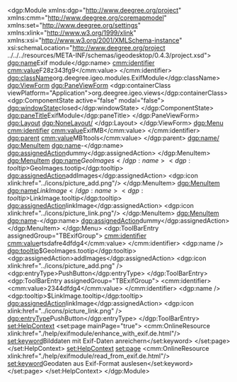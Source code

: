 <?xml version="1.0" encoding="UTF-8"?>
<dgp:Module xmlns:dgp="http://www.deegree.org/project" xmlns:cmm="http://www.deegree.org/coremapmodel" xmlns:set="http://www.deegree.org/settings" xmlns:xlink="http://www.w3.org/1999/xlink" xmlns:xsi="http://www.w3.org/2001/XMLSchema-instance" xsi:schemaLocation="http://www.deegree.org/project ../../../resources/META-INF/schemas/igeodesktop/0.4.3/project.xsd">
	<dgp:name>Exif module</dgp:name>
	<cmm:identifier>
		<cmm:value>F28z343fg9</cmm:value>
	</cmm:identifier>
	<dgp:className>org.deegree.igeo.modules.ExifModule</dgp:className>
	<dgp:ViewForm>
		<dgp:PaneViewForm>
			<dgp:containerClass viewPlatform="Application">org.deegree.igeo.views</dgp:containerClass>
			<dgp:ComponentState active="false" modal="false">
				<dgp:windowState>closed</dgp:windowState>
			</dgp:ComponentState>
			<dgp:paneTitle>ExifModule</dgp:paneTitle>
		</dgp:PaneViewForm>
		<dgp:Layout>
			<dgp:NoneLayout/>
		</dgp:Layout>
	</dgp:ViewForm>
	<dgp:Menu>
		<cmm:identifier>
			<cmm:value>ExifMB</cmm:value>
		</cmm:identifier>
		<dgp:parent>
			<cmm:value>MB1tools</cmm:value>
		</dgp:parent>
		<dgp:name/>
        <dgp:MenuItem>
            <dgp:name>-</dgp:name>
            <dgp:assignedAction>dummy</dgp:assignedAction>
        </dgp:MenuItem>
		<dgp:MenuItem>
			<dgp:name>$GeoImages</dgp:name>
			<dgp:tooltip>$GeoImages.tootip</dgp:tooltip>
			<dgp:assignedAction>addImages</dgp:assignedAction>
			<dgp:icon xlink:href="../icons/picture_add.png"/>
		</dgp:MenuItem>
		<dgp:MenuItem>
			<dgp:name>$LinkImage</dgp:name>
			<dgp:tooltip>$LinkImage.tooltip</dgp:tooltip>
			<dgp:assignedAction>linkImage</dgp:assignedAction>
			<dgp:icon xlink:href="../icons/picture_link.png"/>
		</dgp:MenuItem>
        <!-- fügt eine Trennlinie ein -->
		<dgp:MenuItem>
			<dgp:name>-</dgp:name>
			<dgp:assignedAction>dummy</dgp:assignedAction>
		</dgp:MenuItem>
	</dgp:Menu>
	<dgp:ToolBarEntry assignedGroup="TBExifGroup">
        <cmm:identifier>
            <cmm:value>rtsdafre4dfdg4</cmm:value>
        </cmm:identifier>
        <dgp:name />
        <dgp:tooltip>$GeoImages.tootip</dgp:tooltip>
        <dgp:assignedAction>addImages</dgp:assignedAction>
        <dgp:icon xlink:href="../icons/picture_add.png" />
        <dgp:entryType>PushButton</dgp:entryType>
    </dgp:ToolBarEntry>
	<dgp:ToolBarEntry assignedGroup="TBExifGroup">
        <cmm:identifier>
            <cmm:value>2344dfdg4</cmm:value>
        </cmm:identifier>
        <dgp:name />
        <dgp:tooltip>$LinkImage.tooltip</dgp:tooltip>
        <dgp:assignedAction>linkImage</dgp:assignedAction>
        <dgp:icon xlink:href="../icons/picture_link.png" />
        <dgp:entryType>PushButton</dgp:entryType>
    </dgp:ToolBarEntry>
	<set:HelpContext>
		<set:page mainPage="true">
			<cmm:OnlineResource xlink:href="./help/exifmodule/enhance_with_exif.de.html"/>
			<set:keyword>Bilddaten mit Exif-Daten anreichern</set:keyword>
		</set:page>
	</set:HelpContext>
	<set:HelpContext>
		<set:page>
			<cmm:OnlineResource xlink:href="./help/exifmodule/read_from_exif.de.html"/>
			<set:keyword>Geodaten aus Exif-Format auslesen</set:keyword>
		</set:page>
	</set:HelpContext>
</dgp:Module>
